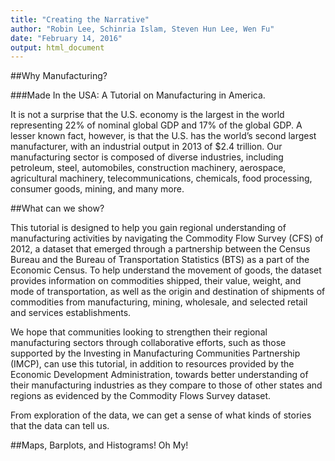 ---
title: "Creating the Narrative"
author: "Robin Lee, Schinria Islam, Steven Hun Lee, Wen Fu"
date: "February 14, 2016"
output: html_document
---
##Why Manufacturing?

###Made In the USA: A Tutorial on Manufacturing in America.  

It is not a surprise that the U.S. economy is the largest in the world representing 22% of nominal global GDP and 17% of the global GDP. A lesser known fact, however, is that the U.S. has the world's second largest manufacturer, with an industrial output in 2013 of $2.4 trillion. Our manufacturing sector is composed of diverse industries, including petroleum, steel, automobiles, construction machinery, aerospace, agricultural machinery, telecommunications, chemicals, food processing, consumer goods, mining, and many more. 

##What can we show?

This tutorial is designed to help you gain regional understanding of manufacturing activities by navigating the Commodity Flow Survey (CFS) of 2012, a dataset that emerged through a partnership between the Census Bureau and the Bureau of Transportation Statistics (BTS) as a part of the Economic Census. To help understand the movement of goods, the dataset provides information on commodities shipped, their value, weight, and mode of transportation, as well as the origin and destination of shipments of commodities from manufacturing, mining, wholesale, and selected retail and services establishments.

We hope that communities looking to strengthen their regional manufacturing sectors through collaborative efforts, such as those supported by the Investing in Manufacturing Communities Partnership (IMCP), can use this tutorial, in addition to resources provided by the Economic Development Administration, towards better understanding of their manufacturing industries as they compare to those of other states and regions as evidenced by the Commodity Flows Survey dataset.


From exploration of the data, we can get a sense of what kinds of stories that the data can tell us.

##Maps, Barplots, and Histograms! Oh My!
